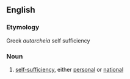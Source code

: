 ==English==
===Etymology===
Greek ''autarcheia'' self sufficiency
===Noun===
# [[self-sufficiency]], either [[personal]] or [[national]]